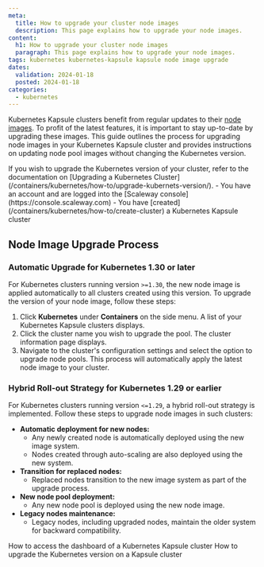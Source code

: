 ```yaml
---
meta:
  title: How to upgrade your cluster node images
  description: This page explains how to upgrade your node images.
content:
  h1: How to upgrade your cluster node images
  paragraph: This page explains how to upgrade your node images.
tags: kubernetes kubernetes-kapsule kapsule node image upgrade
dates:
  validation: 2024-01-18
  posted: 2024-01-18
categories:
  - kubernetes
---
```


Kubernetes Kapsule clusters benefit from regular updates to their [node images](/containers/kubernetes/reference-content/kubernetes-node-images/). To profit of the latest features, it is important to stay up-to-date by upgrading these images. 
This guide outlines the process for upgrading node images in your Kubernetes Kapsule cluster and provides instructions on updating node pool images without changing the Kubernetes version.

<Message type="tip">
  If you wish to upgrade the Kubernetes version of your cluster, refer to the documentation on [Upgrading a Kubernetes Cluster](/containers/kubernetes/how-to/upgrade-kubernets-version/).
</Message>

<Message type="requirement">
  - You have an account and are logged into the [Scaleway console](https://console.scaleway.com)
  - You have [created](/containers/kubernetes/how-to/create-cluster) a Kubernetes Kapsule cluster
</Message>

## Node Image Upgrade Process

### Automatic Upgrade for Kubernetes 1.30 or later

For Kubernetes clusters running version `>=1.30`, the new node image is applied automatically to all clusters created using this version. To upgrade the version of your node image, follow these steps:

1. Click **Kubernetes** under **Containers** on the side menu. A list of your Kubernetes Kapsule clusters displays.
2. Click the cluster name you wish to upgrade the pool. The cluster information page displays.
3. Navigate to the cluster's configuration settings and select the option to upgrade node pools. This process will automatically apply the latest node image to your cluster.

### Hybrid Roll-out Strategy for Kubernetes 1.29 or earlier

For Kubernetes clusters running version `<=1.29`, a hybrid roll-out strategy is implemented. Follow these steps to upgrade node images in such clusters:

* **Automatic deployment for new nodes:**
   - Any newly created node is automatically deployed using the new image system.
   - Nodes created through auto-scaling are also deployed using the new system.
* **Transition for replaced nodes:**
   - Replaced nodes transition to the new image system as part of the upgrade process.
* **New node pool deployment:**
   - Any new node pool is deployed using the new node image.
* **Legacy nodes maintenance:**
   - Legacy nodes, including upgraded nodes, maintain the older system for backward compatibility.

<Navigation title="See Also">
  <PreviousButton to="/containers/kubernetes/how-to/access-kubernetes-dashboard/">How to access the dashboard of a Kubernetes Kapsule cluster</PreviousButton>
  <NextButton to="/containers/kubernetes/how-to/upgrade-kubernetes-version/">How to upgrade the Kubernetes version on a Kapsule cluster</NextButton>
</Navigation>